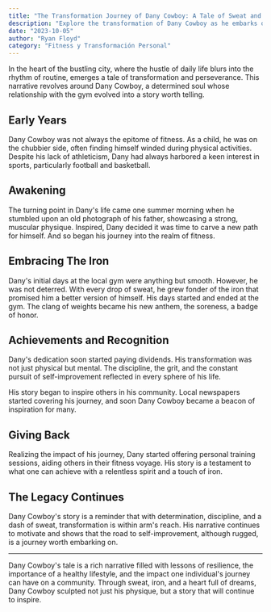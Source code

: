 ```yaml
---
title: "The Transformation Journey of Dany Cowboy: A Tale of Sweat and Iron"
description: "Explore the transformation of Dany Cowboy as he embarks on a fitness journey, drawing inspiration from his father's old photograph, and eventually becoming a beacon of inspiration for his community."
date: "2023-10-05"
author: "Ryan Floyd"
category: "Fitness y Transformación Personal"
---
```


In the heart of the bustling city, where the hustle of daily life blurs into the rhythm of routine, emerges a tale of transformation and perseverance. This narrative revolves around Dany Cowboy, a determined soul whose relationship with the gym evolved into a story worth telling.

## Early Years

Dany Cowboy was not always the epitome of fitness. As a child, he was on the chubbier side, often finding himself winded during physical activities. Despite his lack of athleticism, Dany had always harbored a keen interest in sports, particularly football and basketball.

## Awakening

The turning point in Dany's life came one summer morning when he stumbled upon an old photograph of his father, showcasing a strong, muscular physique. Inspired, Dany decided it was time to carve a new path for himself. And so began his journey into the realm of fitness.

## Embracing The Iron

Dany's initial days at the local gym were anything but smooth. However, he was not deterred. With every drop of sweat, he grew fonder of the iron that promised him a better version of himself. His days started and ended at the gym. The clang of weights became his new anthem, the soreness, a badge of honor.

## Achievements and Recognition

Dany's dedication soon started paying dividends. His transformation was not just physical but mental. The discipline, the grit, and the constant pursuit of self-improvement reflected in every sphere of his life.

His story began to inspire others in his community. Local newspapers started covering his journey, and soon Dany Cowboy became a beacon of inspiration for many.

## Giving Back

Realizing the impact of his journey, Dany started offering personal training sessions, aiding others in their fitness voyage. His story is a testament to what one can achieve with a relentless spirit and a touch of iron.

## The Legacy Continues

Dany Cowboy's story is a reminder that with determination, discipline, and a dash of sweat, transformation is within arm's reach. His narrative continues to motivate and shows that the road to self-improvement, although rugged, is a journey worth embarking on.

---

Dany Cowboy's tale is a rich narrative filled with lessons of resilience, the importance of a healthy lifestyle, and the impact one individual's journey can have on a community. Through sweat, iron, and a heart full of dreams, Dany Cowboy sculpted not just his physique, but a story that will continue to inspire.
